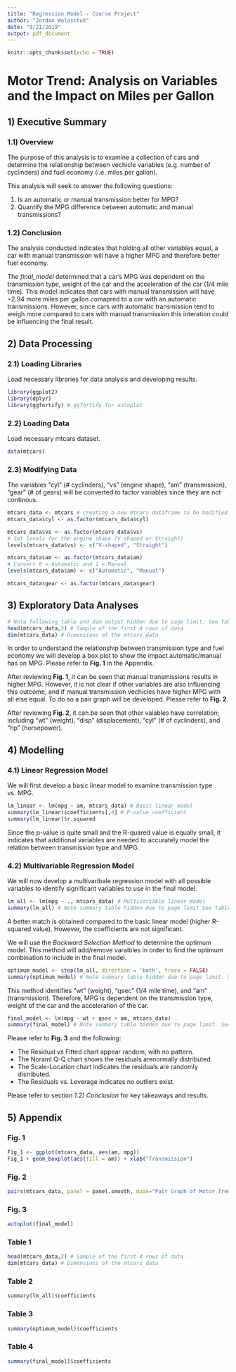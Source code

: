 ```yaml
---
title: "Regression Model - Course Project"
author: "Jordan Woloschuk"
date: "9/21/2019"
output: pdf_document
---
```


```r
knitr::opts_chunk$set(echo = TRUE)
```

# Motor Trend: Analysis on Variables and the Impact on Miles per Gallon

## 1) Executive Summary

### 1.1) Overview


The purpose of this analysis is to examine a collection of cars and determine the
relationship between vechicle variables (e.g. number of cyclinders) and fuel
economy (i.e. miles per gallon).

This analysis will seek to answer the following questions:

1. Is an automatic or manual transmission better for MPG?
2. Quantify the MPG difference between automatic and manual transmissions?

### 1.2) Conclusion

The analysis conducted indicates that holding all other variables equal, a car with
manual transmission will have a higher MPG and therefore better fuel economy. 

The *final_model* determined that a car's MPG was dependent on the transmission 
type, weight of the car and the acceleration of the car (1/4 mile time). This model
indicates that cars with manual transmission will have ~2.94 more miles per gallon
comapred to a car with an automatic transmissions. However, since cars with 
automatic transmission tend to weigh more compared to cars with manual transmission
this interation could be influencing the final result. 


## 2) Data Processing

### 2.1) Loading Libraries

Load necessary libraries for data analysis and developing results.
```r
library(ggplot2)
library(dplyr)
library(ggfortify) # ggfortify for autoplot
```

### 2.2) Loading Data

Load necessary mtcars dataset.
```r
data(mtcars)
```

### 2.3) Modifying Data 

The variables "cyl" (# cyclinders), "vs" (engine shape), "am" (transmission),
"gear" (# of gears) will be converted to factor variables since they are not continous. 
```r
mtcars_data <- mtcars # creating a new mtcars dataframe to be modified
mtcars_data$cyl <- as.factor(mtcars_data$cyl)

mtcars_data$vs <- as.factor(mtcars_data$vs)
# Set levels for the engine shape (V-shaped or Straight)
levels(mtcars_data$vs) <- c("V-shaped", "Straight")

mtcars_data$am <- as.factor(mtcars_data$am)
# Convert 0 = Automatic and 1 = Manual
levels(mtcars_data$am) <- c("Automatic", "Manual")

mtcars_data$gear <- as.factor(mtcars_data$gear)
```

## 3) Exploratory Data Analyses

```r
# Note following table and dim output hidden due to page limit. See Table 1.
head(mtcars_data,2) # Sample of the first 4 rows of data
dim(mtcars_data) # Dimensions of the mtcars_data
```

In order to understand the relationship between transmission type and fuel economy
we will develop a box plot to show the impact automatic/manual has on MPG. Please
refer to **Fig. 1** in the Appendix.

After reviewing **Fig. 1**, it can be seen that manual transmissions results in higher
MPG. However, it is not clear if other variables are also influencing this outcome,
and if manual transmission vechicles have higher MPG with all else equal. To do so
a pair graph will be developed. Please refer to **Fig. 2**.

After reviewing **Fig. 2**, it can be seen that other vaiables have correlation; 
including "wt" (weight), "disp" (displacement), "cyl" (# of cyclinders), and 
"hp" (horsepower).


## 4) Modelling

### 4.1) Linear Regression Model

We will first develop a basic linear model to examine transmission type vs. MPG.

```r
lm_linear <- lm(mpg ~ am, mtcars_data) # Basic linear model
summary(lm_linear)$coefficients[,4] # P-value coefficient
summary(lm_linear)$r.squared
```

Since the p-value is quite small and the R-quared value is equally small, it
indicates that additional variables are needed to accurately model the relation
between transmission type and MPG. 

### 4.2) Multivariable Regression Model

We will now develop a multivaribale regression model with all possible variables
to identify significant variables to use in the final model. 

```r
lm_all <- lm(mpg ~ ., mtcars_data) # Multivariable linear model
summary(lm_all) # Note summary table hidden due to page limit See Table 2.
```

A better match is obtained compared to the basic linear model (higher
R-squared value). However, the coefficients are not significant.

We will use the *Backward Selection Method* to determine the optimum model. This 
method will add/remove varaibles in order to find the optimum combination to include
in the final model. 

```r
optimum_model <- step(lm_all, direction = 'both', trace = FALSE)
summary(optimum_model) # Note summary table hidden due to page limit. See Table 3.
```

This method identifies "wt" (weight), "qsec" (1/4 mile time), and "am" 
(transmission). Therefore, MPG is dependent on the transmission type, weight of 
the car and the acceleration of the car.

```r
final_model <- lm(mpg ~ wt + qsec + am, mtcars_data)
summary(final_model) # Note summary table hidden due to page limit. See Table 4.
```

Please refer to **Fig. 3** and the following:

  * The Residual vs Fitted chart appear random, with no pattern.
  * The Noraml Q-Q chart shows the residuals arenormally distributed.
  * The Scale-Location chart indicates the residuals are randomly distributed.
  * The Residuals vs. Leverage indicates no outliers exist. 
  
Please refer to section *1.2) Conclusion* for key takeaways and results.

## 5) Appendix

### **Fig. 1**
```r
Fig_1 <- ggplot(mtcars_data, aes(am, mpg))
Fig_1 + geom_boxplot(aes(fill = am)) + xlab("Transmission")
```

### **Fig. 2**
```r
pairs(mtcars_data, panel = panel.smooth, main="Pair Graph of Motor Trend Car Road Tests Data")
```

### **Fig. 3**
```r
autoplot(final_model)
```

### **Table 1**
```r
head(mtcars_data,2) # Sample of the first 4 rows of data
dim(mtcars_data) # Dimensions of the mtcars_data
```

### **Table 2**
```r
summary(lm_all)$coefficients
```

### **Table 3**
```r
summary(optimum_model)$coefficients
```

### **Table 4**
```r
summary(final_model)$coefficients
```